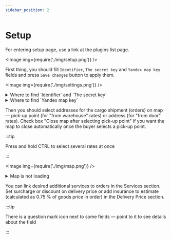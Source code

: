 ```yaml
---
sidebar_position: 2
---
```


# Setup

For entering setup page, use a link at the plugins list page.

<Image img={require('./img/setup.png')} />

First thing, you should fill `Identifier`, `The secret key` and `Yandex map key` fields and press `Save changes`
button to apply them.

<Image img={require('./img/settings.png')} />

<details>
    <summary>Where to find `Identifier` and `The secret key`</summary>

    You should got to the [Integration](https://lk.cdek.ru/integration) section of your
    CDEK personal account
    <Image img={require('./img/int.png')} />
    And copy the values from there
    <Image img={require('./img/keys.png')} />

</details>

<details>
    <summary>Where to find `Yandex map key`</summary>

    You can find the instruction on the [Yandex map](./yandex.mdx) page.

</details>

Then you should select addresses for the cargo shipment (orders) on map — pick-up point (for "from warehouse" rates) or
address
(for "from door" rates).
Check box "Close map after selecting pick-up point" if you want the map to close automatically once the buyer selects a pick-up point.

:::tip

Press and hold CTRL to select several rates at once

:::

<Image img={require('./img/map.png')} />

<details>
    <summary>Map is not loading</summary>

    <Image img={require('./img/yandex.png')} />

    Please check that you have followed the [key setup instruction](./yandex.mdx) precisely and waited for the specified
    time.

    If the problem persists, please contact [support](mailto:integrator@cdek.ru).

</details>

You can link desired additional services to orders in the Services section.
Set surcharge or discount on delivery price or add insurance to estimate (calculated as 0.75 % of goods price in order) in the Delivery Price section.

:::tip

There is a question mark icon next to some fields — point to it to see details about the field

:::
